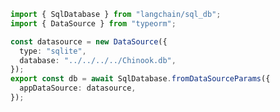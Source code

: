 ```typescript
import { SqlDatabase } from "langchain/sql_db";
import { DataSource } from "typeorm";

const datasource = new DataSource({
  type: "sqlite",
  database: "../../../../Chinook.db",
});
export const db = await SqlDatabase.fromDataSourceParams({
  appDataSource: datasource,
});
```